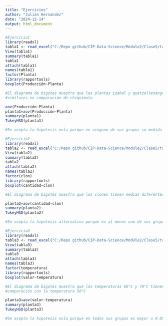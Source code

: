 ```yaml
---
title: "Ejercicios"
author: "Julian Hernandez"
date: "2024-12-14"
output: html_document
---
```


```r
#Ejercicio1
library(readxl)
tabla1 <- read_excel("C:/Repo github/CIP-Data-Science/Module2/Clase5/tabla1.xlsx")
View(tabla1)
summary(tabla1)
tabla1
attach(tabla1)
names(tabla1)
factor(Planta)
library(rapportools)
boxplot(Producción~Planta)
```

```r
#El diagrama de bigotes muestra que las plantas izabal y quetzaltenango tienen medias
#similares en comparación de chiquimula

aov(Producción~Planta)
planta1=aov(Producción~Planta)
summary(planta1)
TukeyHSD(planta1)

#Se acepta la hipotesis nula porque en ninguno de sus grupos su medida es mayor a 0.05
```

```r
#Ejercicio2
library(readxl)
tabla2 <- read_excel("C:/Repo github/CIP-Data-Science/Module2/Clase5/tabla2.xlsx")
View(tabla2)
summary(tabla2)
tabla2
attach(tabla2)
names(tabla2)
factor(clon)
library(rapportools)
boxplot(cantidad~clon)
```

```r
#El diagrama de bigotes muestra que los clones tienen medias diferentes en todos sus grupos

planta2=aov(cantidad~clon)
summary(planta2)
TukeyHSD(planta2)

#Se acepta la hipotesis alternativa porque en al menos uno de sus grupos es mayor a 0.05
```

```r
#Ejercicio3
library(readxl)
tabla3 <- read_excel("C:/Repo github/CIP-Data-Science/Module2/Clase5/tabla3.xlsx")
View(tabla3)
summary(tabla3)
tabla3
attach(tabla3)
names(tabla3)
factor(temperatura)
library(rapportools)
boxplot(valor~temperatura)
```
```r
#El diagrama de bigotes muestra que las temperaturas 60°C y 70°C tienen medias iguales en 
#comparación con la temperatura 50°C

planta3=aov(valor~temperatura)
summary(planta3)
TukeyHSD(planta3)

#Se acepta la hipotesis nula porque en todos sus grupos es mayor a 0.05
```

